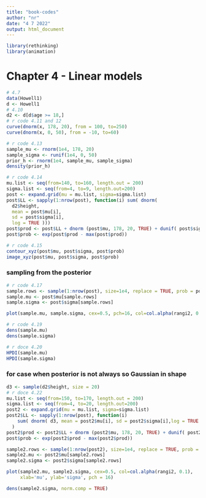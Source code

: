 ```yaml
---
title: "book-codes"
author: "nr"
date: "4 7 2022"
output: html_document
---
```


```r
library(rethinking)
library(animation)
```

# Chapter 4 - Linear models

```r
# 4.7
data(Howell1)
d <- Howell1
# 4.10
d2 <- d[d$age >= 18,]
# r code 4.11 and 12
curve(dnorm(x, 178, 20), from = 100, to=250)
curve(dnorm(x, 0, 50), from = -10, to=60)

# r code 4.13
sample_mu <- rnorm(1e4, 178, 20)
sample_sigma <- runif(1e4, 0, 50)
prior_h <- rnorm(1e4, sample_mu, sample_sigma)
density(prior_h)

# r code 4.14
mu.list <- seq(from=140, to=160, length.out = 200)
sigma.list <- seq(from=4, to=9, length.out=200)
post <- expand.grid(mu = mu.list, sigma=sigma.list)
post$LL <- sapply(1:nrow(post), function(i) sum( dnorm(
  d2$height, 
  mean = post$mu[i],
  sd = post$sigma[i],
  log = TRUE )))
post$prod <- post$LL + dnorm (post$mu, 178, 20, TRUE) + dunif( post$sigma, 0, 50, TRUE)
post$prob <- exp(post$prod - max(post$prod))

# r code 4.15
contour_xyz(post$mu, post$sigma, post$prob)
image_xyz(post$mu, post$sigma, post$prob)
```

### sampling from the posterior

```r
# r code 4.17
sample.rows <- sample(1:nrow(post), size=1e4, replace = TRUE, prob = post$prob) # returns the index of rows
sample.mu <- post$mu[sample.rows]
sample.sigma <- post$sigma[sample.rows]

plot(sample.mu, sample.sigma, cex=0.5, pch=16, col=col.alpha(rangi2, 0.1))

# r code 4.19
dens(sample.mu)
dens(sample.sigma)

# r doce 4.20
HPDI(sample.mu)
HPDI(sample.sigma)
```
### for case when posterior is not always so Gaussian in shape

```r
d3 <- sample(d2$height, size = 20)
# r doce 4.22
mu.list <- seq(from=150, to=170, length.out = 200)
sigma.list <- seq(from=4, to=20, length.out=200)
post2 <- expand.grid(mu = mu.list, sigma=sigma.list)
post2$LL <- sapply(1:nrow(post), function(i)
    sum( dnorm( d3, mean = post2$mu[i], sd = post2$sigma[i],log = TRUE ))
  )
post2$prod <- post2$LL + dnorm (post2$mu, 178, 20, TRUE) + dunif( post2$sigma, 0, 50, TRUE)
post$prob <- exp(post2$prod - max(post2$prod))

sample2.rows <- sample(1:nrow(post2), size=1e4, replace = TRUE, prob = post2$prob) # returns the index of rows
sample2.mu <- post2$mu[sample2.rows]
sample2.sigma <- post2$sigma[sample2.rows]

plot(sample2.mu, sample2.sigma, cex=0.5, col=col.alpha(rangi2, 0.1), 
     xlab='mu', ylab='sigma', pch = 16)

dens(sample2.sigma, norm.comp = TRUE)
```

